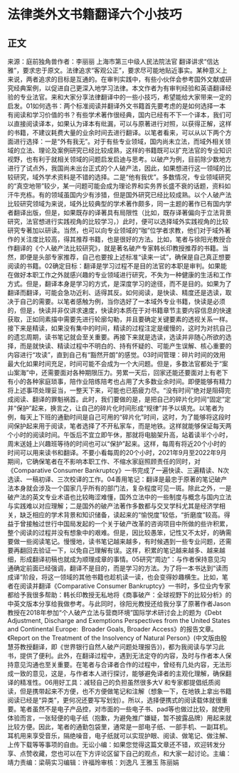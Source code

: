 # 法律类外文书籍翻译六个小技巧
## 正文
来源：庭前独角兽作者：李丽丽 上海市第三中级人民法院法官 翻译讲求“信达雅”，要求忠于原文。法律追求“客观公正”，要求尽可能地贴近事实。某种意义上来说，两者追求的目标是互通的。在审判实践中，有些小伙伴会参考国外文献或研究经典案例，以促进自己更深入地学习法律。本文作者为有审判经验和英语翻译经验的专业法官。来和大家分享法律翻译中的一些小技巧，希望能给大家带来一定的启发。01如何选书：两个标准阅读并翻译外文书籍首先要考虑的是如何选择一本有阅读和学习价值的书？有些学术著作很经典，国内已经有不下一个译本，我们可以直接阅读译本，如果认为译本有纰漏，可以与原著进行对照，以获得正解，这样的书籍，不建议耗费大量的业余时间去进行翻译。以笔者看来，可以从以下两个方面进行选择：一是“外有我无”。对于有些专业领域，国内尚未立法，而域外相关领域的立法、理论及案例研究已经比较成熟，这样的书籍既可以扩充法官的专业知识视野，也有利于就相关领域的问题启发启迪与思考。以破产为例，目前除少数地方进行了试点外，我国尚未出台正式的个人破产法，因此，如果想进行这一领域的比较研究，域外学术资料是不错的选择。二是“他有我优”。多数情况，专业领域研究的“真空地带”较少，某一问题可能会成为理论界和实务界长盛不衰的话题，资料如汗牛充栋。有的领域虽国内少有涉猎，但是国外研究已经比较成熟。以个人破产法比较研究领域为来说，域外比较典型的学术著作颇多，同一主题的著作已有国内学者翻译出版，但是，如果既存的译著具有局限性（比如，既存译著偏向于立法背景研究，法官想进行实践视角的比较学习，）此时，便可以选择域外实践视角的比较研究专著加以研读。当然，也可以向专业领域的“咖”位学者求教，他们对于域外著作的关注度比较高，得其推荐书籍，也是很好的方法。比如，笔者与徐阳光教授合作翻译的《个人破产法比较研究》，就是著名破产专家韩长印教授推荐的书籍。当然，即便是头部专家推荐，自己也要按上述标准“读来一试”，确保是自己真正想要阅读的书籍。02确定目标：翻译是学习过程不是目的法官的本职是审判。如果能在做好本职工作之外就感兴趣的专业领域进行研究，不失为一种健康的生活和工作方式。但是，翻译本身是学习的方式，是深度学习的途径，而不是目的。如果为了翻译而翻译，可能会急功近利、适得其反。如何阅读，是快读、精度还是选读，取决于自己的需要。以笔者感触为例，当你选好了一本域外专业书籍，快读是必须的，但是，快读并非仅讲求速度，快读的本质在于对书籍章节主要内容信息的快速获取，正如同素描中需要先进行轮廓勾勒，并且要确定关键要素的透视关系一样。接下来是精读，如果没有集中的时间，精读的过程注定是缓慢的，这时为对抗自己的遗忘周期，读书笔记就会至关重要。再接下来就是选读，选读并非随心所欲的选择，而是就快读、精读过程中不明白的、持有怀疑的、可能产生误解、核心重要的内容进行“攻读”，直到自己有“豁然开朗”的感觉。03时间管理：碎片时间的效用最大化如果时间充足，时间可能不会成为一个大问题。但是，多数法官都处于“案山案海”中，还需要面对各种期限压力。劳累一天后，回家还能还要面对上有老下有小的各种家庭琐事，陪作业陪练陪考也占用了大多数业余时间。即便能够有精力将上述事项处理妥当，一整天下来，可能也已筋疲力尽。“没有时间”绝对是阻碍完成阅读、翻译的罪魁祸首。此时，我们要做的是，是把自己的碎片化时间“固定”定并“保护”起来，换言之，让自己的碎片化时间形成“规律”并予以填充。以笔者为例，每天上下班的通勤时间是自己可用的“碎片化”时间，这时，为了能够将这段时间保护起来用于阅读，笔者选择了不开私家车，而是地铁。这样就能够保证每天两个小时的阅读时间。午饭后不宜立即午休，那就将电脑架升高，站着读半个小时，周末送娃上兴趣班等待的时间也可以“保护”起来。这样，每周有将近20个小时的时间可以用来读书和翻译。不要小看每周的20个小时，2021年9月至2022年9月期间，它确保笔者在不影响本职工作、不缩水家庭照顾责任的同时，对《Comparative Consumer Bankruptcy》一书完成了一遍快读、三遍精读、N次选读、一稿初译、三次校译的工作。04善用笔记：翻译是最忠于原著的笔记破产法本身就会涉及一个国家几乎所有的部门法，复杂程度可见一斑。除此之外，一是破产法的英文专业术语也比较晦涩难懂，国外立法中的一些制度与概念与国内立法与实践难以对应理解；二是国外的破产法著作多数都与交叉学科尤其是经济学相关，缺乏相应的学术背景和知识储备，读起来的“愉悦度”较低，“折磨度”较高。得益于曾接触过世行中国局发起的一个关于破产改革的咨询项目中所做的些许积累，整个阅读的过程并没有想象中的艰难。但是，因比较愚笨，记性又不太好，的确需要做一些阅读笔记。慢慢地，读书笔记越来越多，有时候遇到一些专业问题，还需要再翻回去验证一下，以免自己理解有误。这样，积累的笔记越来越多、越来越细，形成翻译初稿也就成为顺理成章的事情。05研究“周边”：与作者保持意见沟通确定前面已经强调，翻译不是目的，而是学习的方法。为了将一本书达到“读而成译”阶段，将这一领域的其他书籍也趁机读一读，也会变得妙趣横生。比如，笔者在阅读并翻译《Comparative Consumer Bankruptcy》一书时，多位业内专家都给予我很多帮助：韩长印教授无私地将《商事破产：全球视野下的比较分析》的中英文版本分享给我做参考。与此同时，徐阳光教授还给我分享了原著作者Jason教授在2018年参加“个人破产立法与营商环境”国际学术研讨会上的题为《Debt Adjustment, Discharge and Exemptions Perspectives from the United States and Continental Europe:  Broader Goals, Broader Access》的报告文章。《Report on the Treatment of the Insolvency of Natural Person》(中文版由殷慧芬教授翻译，即《世界银行自然人破产问题处理报告》)，都为我阅读与学习此书，提供了便利。此外，在翻译过程中，遇到无法定夺的内容，及时与作者本人保持意见沟通也至关重要。在笔者与合译者合作的过程中，曾经有几处内容，无法形成一致的意见，这是，与作者本人进行探讨，能够避免译者的主观化理解，确保翻译的精准性。06用好工具：减轻自己的负担虽然很多大V 和专家都提倡纸质阅读，但是携带起来不方便，也不方便做笔记和注解（想象一下，在地铁上拿出书籍阅读已经是“异类”，更何况还要写写划划）。所以，选择便携式的阅读载体就很重要。笔者虽然不是电子产品控，对市面的一些电子书、pad等也做过比较，就使用体验而言，一张轻便的电子纸（抱歉，为避免推广嫌疑，暂不披露品牌）用起来就比较方便。因此，笔者的通勤包袋里，通常是一部电子纸、一部手机、一副耳机。耳机用来享受音乐，隔绝噪音，电子纸就可以实现护眼、阅读、做笔记、做注解、上传下载等等事项的自由。无讼小编：如果您觉得这篇文章还不错，欢迎转发分享、点赞收藏，您也可以在下方评论区留下自己的观点，和大家一起讨论。主编：靖力责编：梁萌实习编辑：许福玲审核：刘逸凡 王雅玉 陈丽娟